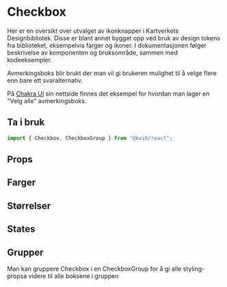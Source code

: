 
<Meta of={CheckboxStories} />

# Checkbox

Her er en oversikt over utvalget av ikonknapper i Kartverkets Designbibliotek. Disse er blant annet bygget opp ved bruk av design tokens fra biblioteket, eksempelvis farger og ikoner. I dokumentasjonen følger beskrivelse av komponenten og bruksområde, sammen med kodeeksempler.

Avmerkingsboks blir brukt der man vil gi brukeren mulighet til å velge flere enn bare ett svaralternativ.

På [Chakra UI](https://chakra-ui.com/docs/components/checkbox/usage) sin nettside finnes det eksempel for hvordan man lager en "Velg alle" avmerkingsboks.

## Ta i bruk

```jsx
import { Checkbox, CheckboxGroup } from "@kvib/react";
```

## Props

<Canvas of={CheckboxStories.Checkbox} />
<Controls of={CheckboxStories.Checkbox} />

## Farger

<Canvas of={CheckboxStories.CheckboxColors} />

## Størrelser

<Canvas of={CheckboxStories.CheckboxSizes} />

## States

<Canvas of={CheckboxStories.CheckboxStates} />

## Grupper

Man kan gruppere Checkbox i en CheckboxGroup for å gi alle styling-propsa videre til alle boksene i gruppen

<Canvas of={CheckboxStories.CheckboxGroup} />
